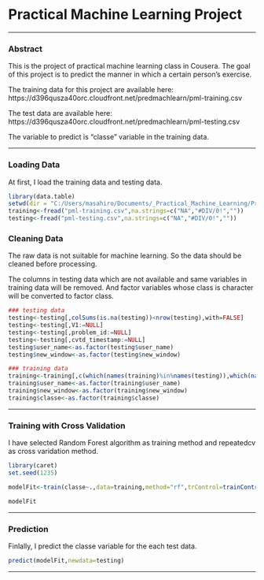 Practical Machine Learning Project
===

---

### Abstract

This is the project of practical machine learning class in Cousera.
The goal of this project is to predict the manner in which a certain person's exercise.


The training data for this project are available here: 
https://d396qusza40orc.cloudfront.net/predmachlearn/pml-training.csv


The test data are available here: 
https://d396qusza40orc.cloudfront.net/predmachlearn/pml-testing.csv


The variable to predict is "classe" variable in the training data.


---

### Loading Data

At first, I load the training data and testing data.

```r
library(data.table)
setwd(dir = "C:/Users/masahiro/Documents/_Practical_Machine_Learning/Project")
training<-fread("pml-training.csv",na.strings=c("NA","#DIV/0!",""))
testing<-fread("pml-testing.csv",na.strings=c("NA","#DIV/0!",""))
```

### Cleaning Data

The raw data is not suitable for machine learning.
So the data should be cleaned before processing.

The columns in testing data which are not available and same variables in training data will be removed.
And factor variables whose class is character will be converted to factor class.

```r
### testing data
testing<-testing[,colSums(is.na(testing))<nrow(testing),with=FALSE]
testing<-testing[,V1:=NULL]
testing<-testing[,problem_id:=NULL]
testing<-testing[,cvtd_timestamp:=NULL]
testing$user_name<-as.factor(testing$user_name)
testing$new_window<-as.factor(testing$new_window)

### training data
training<-training[,c(which(names(training)%in%names(testing)),which(names(training)=="classe")),with=FALSE]
training$user_name<-as.factor(training$user_name)
training$new_window<-as.factor(training$new_window)
training$classe<-as.factor(training$classe)
```

---

### Training with Cross Validation

I have selected Random Forest algorithm as training method and repeatedcv as cross varidation method.

```r
library(caret)
set.seed(1235)

modelFit<-train(classe~.,data=training,method="rf",trControl=trainControl(method="repeatedcv",number=3,repeats=1))

modelFit
```

---


### Prediction

Finlally, I predict the classe variable for the each test data.

```r
predict(modelFit,newdata=testing)
```

---
